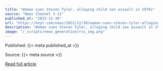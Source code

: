 ```yaml
---
title: "Woman sues Steven Tyler, alleging child sex assault in 1970s"
source: "News Channel 3-12"
published_at: "2022-12-30"
url: "https://keyt.com/news/2022/12/30/woman-sues-steven-tyler-alleging-child-sex-assault-in-1970s/"
description: "Woman sues Steven Tyler, alleging child sex assault in 1970sThe post Woman sues Steven Tyler, alleging child sex assault in 1970s appeared first on News Channel 3-12."
image: "/_scripts/news_generation/rss_img.png"
---
```



  Published: {{< meta published_at >}}
  

  Source: {{< meta source >}}
  

  [Read full article]({{< meta url >}})
  

